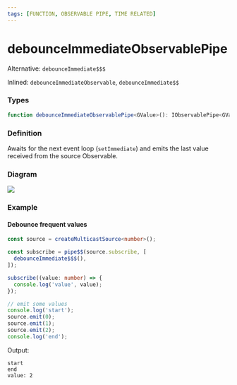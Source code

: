 ```yaml
---
tags: [FUNCTION, OBSERVABLE PIPE, TIME RELATED]
---
```


# debounceImmediateObservablePipe

Alternative: `debounceImmediate$$$`

Inlined: `debounceImmediateObservable`, `debounceImmediate$$`

### Types

```ts
function debounceImmediateObservablePipe<GValue>(): IObservablePipe<GValue, GValue>
```

### Definition

Awaits for the next event loop (`setImmediate`) and emits the last value received from the source Observable.

### Diagram

![](example-diagram.svg)

### Example

#### Debounce frequent values

```ts
const source = createMulticastSource<number>();

const subscribe = pipe$$(source.subscribe, [
  debounceImmediate$$$(),
]);

subscribe((value: number) => {
  console.log('value', value);
});

// emit some values
console.log('start');
source.emit(0);
source.emit(1);
source.emit(2);
console.log('end');
```

Output:

```text
start
end
value: 2
```
